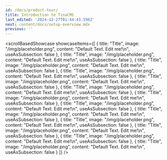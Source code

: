 ```yaml
---
id: /docs/product-tour/
title: Introduction to TinaCMS
last_edited: '2024-12-27T01:44:43.596Z'
next: content/docs/setup-overview.mdx
previous: ''
---
```


<scrollBasedShowcase
  showcaseItems={[
    {
      title: "Title",
      image: "/img/placeholder.png",
      content: "Default Text. Edit me!\n",
      useAsSubsection: false
    },
    {
      title: "Title",
      image: "/img/placeholder.png",
      content: "Default Text. Edit me!\n",
      useAsSubsection: false
    },
    {
      title: "Title",
      image: "/img/placeholder.png",
      content: "Default Text. Edit me!\n",
      useAsSubsection: false
    },
    {
      title: "Title",
      image: "/img/placeholder.png",
      content: "Default Text. Edit me!\n",
      useAsSubsection: false
    },
    {
      title: "Title",
      image: "/img/placeholder.png",
      content: "Default Text. Edit me!\n",
      useAsSubsection: false
    },
    {
      title: "Title",
      image: "/img/placeholder.png",
      content: "Default Text. Edit me!\n",
      useAsSubsection: false
    },
    {
      title: "Title",
      image: "/img/placeholder.png",
      content: "Default Text. Edit me!\n",
      useAsSubsection: false
    },
    {
      title: "Title",
      image: "/img/placeholder.png",
      content: "Default Text. Edit me!\n",
      useAsSubsection: false
    },
    {
      title: "Title",
      image: "/img/placeholder.png",
      content: "Default Text. Edit me!\n",
      useAsSubsection: false
    },
    {
      title: "Title",
      image: "/img/placeholder.png",
      content: "Default Text. Edit me!\n",
      useAsSubsection: false
    },
    {
      title: "Title",
      image: "/img/placeholder.png",
      content: "Default Text. Edit me!\n",
      useAsSubsection: false
    },
    {
      title: "Title",
      image: "/img/placeholder.png",
      content: "Default Text. Edit me!\n",
      useAsSubsection: false
    },
    {
      title: "Title",
      image: "/img/placeholder.png",
      content: "Default Text. Edit me!\n",
      useAsSubsection: false
    }
  ]}
/>
